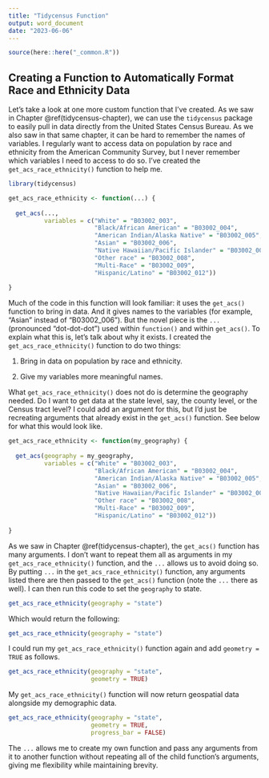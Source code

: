 ```yaml
---
title: "Tidycensus Function"
output: word_document
date: "2023-06-06"
---
```


```r
source(here::here("_common.R"))
```



## Creating a Function to Automatically Format Race and Ethnicity Data {-}

Let's take a look at one more custom function that I've created. As we saw in Chapter \@ref(tidycensus-chapter), we can use the `tidycensus` package to easily pull in data directly from the United States Census Bureau. As we also saw in that same chapter, it can be hard to remember the names of variables. I regularly want to access data on population by race and ethnicity from the American Community Survey, but I never remember which variables I need to access to do so. I've created the `get_acs_race_ethnicity()` function to help me.

```r
library(tidycensus)

get_acs_race_ethnicity <- function(...) {
  
  get_acs(...,
          variables = c("White" = "B03002_003",
                        "Black/African American" = "B03002_004",
                        "American Indian/Alaska Native" = "B03002_005",
                        "Asian" = "B03002_006",
                        "Native Hawaiian/Pacific Islander" = "B03002_007",
                        "Other race" = "B03002_008",
                        "Multi-Race" = "B03002_009",
                        "Hispanic/Latino" = "B03002_012")) 
  
}
```

Much of the code in this function will look familiar: it uses the `get_acs()` function to bring in data. And it gives names to the variables (for example, "Asian" instead of "B03002_006"). But the novel piece is the `...` (pronounced "dot-dot-dot") used within `function()` and within `get_acs()`. To explain what this is, let's talk about why it exists. I created the `get_acs_race_ethnicity()` function to do two things: 

1. Bring in data on population by race and ethnicity. 

1. Give my variables more meaningful names. 

What `get_acs_race_ethnicity()` does not do is determine the geography needed. Do I want to get data at the state level, say, the county level, or the Census tract level? I could add an argument for this, but I'd just be recreating arguments that already exist in the `get_acs()` function. See below for what this would look like.

```r
get_acs_race_ethnicity <- function(my_geography) {
  
  get_acs(geography = my_geography,
          variables = c("White" = "B03002_003",
                        "Black/African American" = "B03002_004",
                        "American Indian/Alaska Native" = "B03002_005",
                        "Asian" = "B03002_006",
                        "Native Hawaiian/Pacific Islander" = "B03002_007",
                        "Other race" = "B03002_008",
                        "Multi-Race" = "B03002_009",
                        "Hispanic/Latino" = "B03002_012")) 
  
}
```

As we saw in Chapter \@ref(tidycensus-chapter), the `get_acs()` function has many arguments. I don't want to repeat them all as arguments in my `get_acs_race_ethnicity()` function, and the `...` allows us to avoid doing so. By putting `...` in the `get_acs_race_ethnicity()` function, any arguments listed there are then passed to the `get_acs()` function (note the `...` there as well). I can then run this code to set the `geography` to state. 

```r
get_acs_race_ethnicity(geography = "state")
```

Which would return the following:

```r
get_acs_race_ethnicity(geography = "state")
```

I could run my `get_acs_race_ethnicity()` function again and add `geometry = TRUE` as follows. 

```r
get_acs_race_ethnicity(geography = "state",
                       geometry = TRUE)
```

My `get_acs_race_ethnicity()` function will now return geospatial data alongside my demographic data. 

```r
get_acs_race_ethnicity(geography = "state",
                       geometry = TRUE,
                       progress_bar = FALSE)
```

The `...` allows me to create my own function and pass any arguments from it to another function without repeating all of the child function's arguments, giving me flexibility while maintaining brevity.